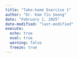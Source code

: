 ```yaml
---
title: "Take-home Exercise 1"
author: "Dr. Kam Tin Seong"
date: "February 1, 2025"
date-modified: "last-modified"
execute:
  echo: true
  eval: true
  warning: false
  freeze: true
---
```

